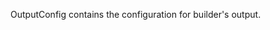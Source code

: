 <!-- Code generated from the comments of the OutputConfig struct in builder/parallels/common/output_config.go; DO NOT EDIT MANUALLY -->

OutputConfig contains the configuration for builder's output.
